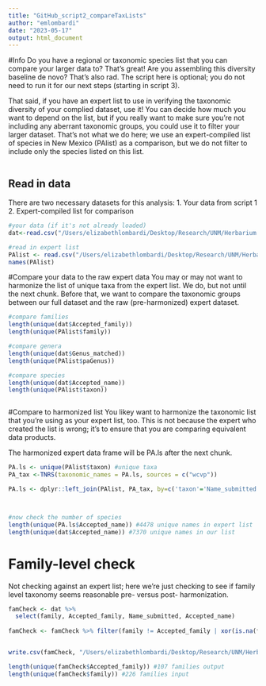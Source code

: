```yaml
---
title: "GitHub_script2_compareTaxLists"
author: "emlombardi"
date: "2023-05-17"
output: html_document
---
```


#Info Do you have a regional or taxonomic species list that you can compare your larger data to? That's great! Are you assembling this diversity baseline de novo? That's also rad. The script here is optional; you do not need to run it for our next steps (starting in script 3).

That said, if you have an expert list to use in verifying the taxonomic diversity of your complied dataset, use it! You can decide how much you want to depend on the list, but if you really want to make sure you're not including any aberrant taxonomic groups, you could use it to filter your larger dataset. That's not what we do here; we use an expert-compiled list of species in New Mexico (PAlist) as a comparison, but we do not filter to include only the species listed on this list.

```r

```

## Read in data

There are two necessary datasets for this analysis: 1. Your data from script 1 2. Expert-compiled list for comparison

```r
#your data (if it's not already loaded)
dat<-read.csv("/Users/elizabethlombardi/Desktop/Research/UNM/Herbarium collections patterns and gaps project/Occurrence Data/datClean_allrecords.csv", header=TRUE)

#read in expert list
PAlist <- read.csv("/Users/elizabethlombardi/Desktop/Research/UNM/Herbarium collections patterns and gaps project/Occurrence Data/PAlist_cleaned.csv", header=TRUE) 
names(PAlist)

```

#Compare your data to the raw expert data You may or may not want to harmonize the list of unique taxa from the expert list. We do, but not until the next chunk. Before that, we want to compare the taxonomic groups between our full dataset and the raw (pre-harmonized) expert dataset.

```r
#compare families
length(unique(dat$Accepted_family))
length(unique(PAlist$family)) 

#compare genera
length(unique(dat$Genus_matched))
length(unique(PAlist$paGenus)) 

#compare species
length(unique(dat$Accepted_name))
length(unique(PAlist$taxon)) 



```

#Compare to harmonized list You likey want to harmonize the taxonomic list that you're using as your expert list, too. This is not because the expert who created the list is wrong; it's to ensure that you are comparing equivalent data products.

The harmonized expert data frame will be PA.ls after the next chunk.

```r

PA.ls <- unique(PAlist$taxon) #unique taxa
PA_tax <-TNRS(taxonomic_names = PA.ls, sources = c("wcvp"))

PA.ls <- dplyr::left_join(PAlist, PA_tax, by=c('taxon'='Name_submitted'), keep=TRUE) #join higher tax with original data frame



#now check the number of species
length(unique(PA.ls$Accepted_name)) #4478 unique names in expert list
length(unique(dat$Accepted_name)) #7370 unique names in our list


```

# Family-level check
Not checking against an expert list; here we're just checking to see if family level taxonomy seems reasonable pre- versus post- harmonization. 

```r
famCheck <- dat %>%
  select(family, Accepted_family, Name_submitted, Accepted_name)
 
famCheck <- famCheck %>% filter(family != Accepted_family | xor(is.na(family), is.na(Accepted_family))) %>% group_by(family) #7566 records with different family level classificaiton pre and post harmonization


write.csv(famCheck, "/Users/elizabethlombardi/Desktop/Research/UNM/Herbarium collections patterns and gaps project/Problematic Data (to check)/familyMismatches.csv", row.names=TRUE)

length(unique(famCheck$Accepted_family)) #107 families output
length(unique(famCheck$family)) #226 families input
```
